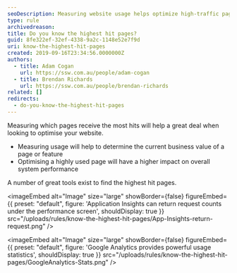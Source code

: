 ```yaml
---
seoDescription: Measuring website usage helps optimize high-traffic pages for better system performance.
type: rule
archivedreason:
title: Do you know the highest hit pages?
guid: 8fe322ef-32ef-4338-9a2c-1148e52e7f9d
uri: know-the-highest-hit-pages
created: 2019-09-16T23:34:56.0000000Z
authors:
  - title: Adam Cogan
    url: https://ssw.com.au/people/adam-cogan
  - title: Brendan Richards
    url: https://ssw.com.au/people/brendan-richards
related: []
redirects:
  - do-you-know-the-highest-hit-pages
---
```


Measuring which pages receive the most hits will help a great deal when looking to optimise your website.

- Measuring usage will help to determine the current business value of a page or feature
- Optimising a highly used page will have a higher impact on overall system performance

A number of great tools exist to find the highest hit pages.

<imageEmbed
  alt="Image"
  size="large"
  showBorder={false}
  figureEmbed={{
    preset: "default",
    figure: 'Application Insights can return request counts under the performance screen',
    shouldDisplay: true
  }}
  src="/uploads/rules/know-the-highest-hit-pages/App-Insights-return-request.png"
/>


<imageEmbed
  alt="Image"
  size="large"
  showBorder={false}
  figureEmbed={{
    preset: "default",
    figure: 'Google Analytics provides powerful usage statistics',
    shouldDisplay: true
  }}
  src="/uploads/rules/know-the-highest-hit-pages/GoogleAnalytics-Stats.png"
/>